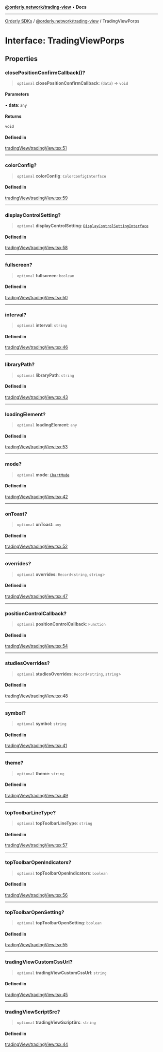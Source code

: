 [**@orderly.network/trading-view**](/sdks/tech-doc/@orderly.network/trading-view/README) • **Docs**

***

[Orderly SDKs](/sdks/tech-doc/packages) / [@orderly.network/trading-view](/sdks/tech-doc/@orderly.network/trading-view/README) / TradingViewPorps

# Interface: TradingViewPorps

## Properties

### closePositionConfirmCallback()?

> `optional` **closePositionConfirmCallback**: (`data`) => `void`

#### Parameters

• **data**: `any`

#### Returns

`void`

#### Defined in

[tradingView/tradingView.tsx:51](https://github.com/OrderlyNetwork/js-sdk/blob/554ae704783e3b83c40bb234a899e8f02987d9b6/packages/trading-view/src/tradingView/tradingView.tsx#L51)

***

### colorConfig?

> `optional` **colorConfig**: `ColorConfigInterface`

#### Defined in

[tradingView/tradingView.tsx:59](https://github.com/OrderlyNetwork/js-sdk/blob/554ae704783e3b83c40bb234a899e8f02987d9b6/packages/trading-view/src/tradingView/tradingView.tsx#L59)

***

### displayControlSetting?

> `optional` **displayControlSetting**: [`DisplayControlSettingInterface`](DisplayControlSettingInterface)

#### Defined in

[tradingView/tradingView.tsx:58](https://github.com/OrderlyNetwork/js-sdk/blob/554ae704783e3b83c40bb234a899e8f02987d9b6/packages/trading-view/src/tradingView/tradingView.tsx#L58)

***

### fullscreen?

> `optional` **fullscreen**: `boolean`

#### Defined in

[tradingView/tradingView.tsx:50](https://github.com/OrderlyNetwork/js-sdk/blob/554ae704783e3b83c40bb234a899e8f02987d9b6/packages/trading-view/src/tradingView/tradingView.tsx#L50)

***

### interval?

> `optional` **interval**: `string`

#### Defined in

[tradingView/tradingView.tsx:46](https://github.com/OrderlyNetwork/js-sdk/blob/554ae704783e3b83c40bb234a899e8f02987d9b6/packages/trading-view/src/tradingView/tradingView.tsx#L46)

***

### libraryPath?

> `optional` **libraryPath**: `string`

#### Defined in

[tradingView/tradingView.tsx:43](https://github.com/OrderlyNetwork/js-sdk/blob/554ae704783e3b83c40bb234a899e8f02987d9b6/packages/trading-view/src/tradingView/tradingView.tsx#L43)

***

### loadingElement?

> `optional` **loadingElement**: `any`

#### Defined in

[tradingView/tradingView.tsx:53](https://github.com/OrderlyNetwork/js-sdk/blob/554ae704783e3b83c40bb234a899e8f02987d9b6/packages/trading-view/src/tradingView/tradingView.tsx#L53)

***

### mode?

> `optional` **mode**: [`ChartMode`](../enumerations/ChartMode)

#### Defined in

[tradingView/tradingView.tsx:42](https://github.com/OrderlyNetwork/js-sdk/blob/554ae704783e3b83c40bb234a899e8f02987d9b6/packages/trading-view/src/tradingView/tradingView.tsx#L42)

***

### onToast?

> `optional` **onToast**: `any`

#### Defined in

[tradingView/tradingView.tsx:52](https://github.com/OrderlyNetwork/js-sdk/blob/554ae704783e3b83c40bb234a899e8f02987d9b6/packages/trading-view/src/tradingView/tradingView.tsx#L52)

***

### overrides?

> `optional` **overrides**: `Record`\<`string`, `string`\>

#### Defined in

[tradingView/tradingView.tsx:47](https://github.com/OrderlyNetwork/js-sdk/blob/554ae704783e3b83c40bb234a899e8f02987d9b6/packages/trading-view/src/tradingView/tradingView.tsx#L47)

***

### positionControlCallback?

> `optional` **positionControlCallback**: `Function`

#### Defined in

[tradingView/tradingView.tsx:54](https://github.com/OrderlyNetwork/js-sdk/blob/554ae704783e3b83c40bb234a899e8f02987d9b6/packages/trading-view/src/tradingView/tradingView.tsx#L54)

***

### studiesOverrides?

> `optional` **studiesOverrides**: `Record`\<`string`, `string`\>

#### Defined in

[tradingView/tradingView.tsx:48](https://github.com/OrderlyNetwork/js-sdk/blob/554ae704783e3b83c40bb234a899e8f02987d9b6/packages/trading-view/src/tradingView/tradingView.tsx#L48)

***

### symbol?

> `optional` **symbol**: `string`

#### Defined in

[tradingView/tradingView.tsx:41](https://github.com/OrderlyNetwork/js-sdk/blob/554ae704783e3b83c40bb234a899e8f02987d9b6/packages/trading-view/src/tradingView/tradingView.tsx#L41)

***

### theme?

> `optional` **theme**: `string`

#### Defined in

[tradingView/tradingView.tsx:49](https://github.com/OrderlyNetwork/js-sdk/blob/554ae704783e3b83c40bb234a899e8f02987d9b6/packages/trading-view/src/tradingView/tradingView.tsx#L49)

***

### topToolbarLineType?

> `optional` **topToolbarLineType**: `string`

#### Defined in

[tradingView/tradingView.tsx:57](https://github.com/OrderlyNetwork/js-sdk/blob/554ae704783e3b83c40bb234a899e8f02987d9b6/packages/trading-view/src/tradingView/tradingView.tsx#L57)

***

### topToolbarOpenIndicators?

> `optional` **topToolbarOpenIndicators**: `boolean`

#### Defined in

[tradingView/tradingView.tsx:56](https://github.com/OrderlyNetwork/js-sdk/blob/554ae704783e3b83c40bb234a899e8f02987d9b6/packages/trading-view/src/tradingView/tradingView.tsx#L56)

***

### topToolbarOpenSetting?

> `optional` **topToolbarOpenSetting**: `boolean`

#### Defined in

[tradingView/tradingView.tsx:55](https://github.com/OrderlyNetwork/js-sdk/blob/554ae704783e3b83c40bb234a899e8f02987d9b6/packages/trading-view/src/tradingView/tradingView.tsx#L55)

***

### tradingViewCustomCssUrl?

> `optional` **tradingViewCustomCssUrl**: `string`

#### Defined in

[tradingView/tradingView.tsx:45](https://github.com/OrderlyNetwork/js-sdk/blob/554ae704783e3b83c40bb234a899e8f02987d9b6/packages/trading-view/src/tradingView/tradingView.tsx#L45)

***

### tradingViewScriptSrc?

> `optional` **tradingViewScriptSrc**: `string`

#### Defined in

[tradingView/tradingView.tsx:44](https://github.com/OrderlyNetwork/js-sdk/blob/554ae704783e3b83c40bb234a899e8f02987d9b6/packages/trading-view/src/tradingView/tradingView.tsx#L44)
